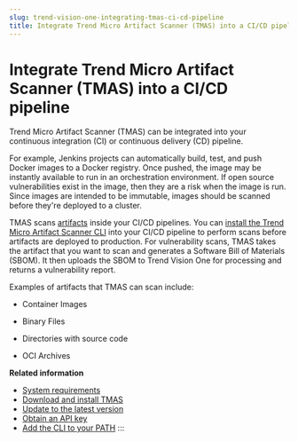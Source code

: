 ```yaml
---
slug: trend-vision-one-integrating-tmas-ci-cd-pipeline
title: Integrate Trend Micro Artifact Scanner (TMAS) into a CI/CD pipeline
---
```

# Integrate Trend Micro Artifact Scanner (TMAS) into a CI/CD pipeline

Trend Micro Artifact Scanner (TMAS) can be integrated into your continuous integration (CI) or continuous delivery (CD) pipeline.

For example, Jenkins projects can automatically build, test, and push Docker images to a Docker registry. Once pushed, the image may be instantly available to run in an orchestration environment. If open source vulnerabilities exist in the image, then they are a risk when the image is run. Since images are intended to be immutable, images should be scanned before they're deployed to a cluster.

TMAS scans [artifacts](artifact-scanner-cli.mdx) inside your CI/CD pipelines. You can [install the Trend Micro Artifact Scanner CLI](install-artifact-scanner.mdx) into your CI/CD pipeline to perform scans before artifacts are deployed to production. For vulnerability scans, TMAS takes the artifact that you want to scan and generates a Software Bill of Materials (SBOM). It then uploads the SBOM to Trend Vision One for processing and returns a vulnerability report.

Examples of artifacts that TMAS can scan include:

- Container Images

- Binary Files

- Directories with source code

- OCI Archives

**Related information**

- [System requirements](sys-req-artifact-scanner.mdx)
- [Download and install TMAS](install-artifact-scanner.mdx)
- [Update to the latest version](updating-artifact-scanner-cli.mdx)
- [Obtain an API key](obtaining-api-key.mdx)
- [Add the CLI to your PATH](adding-cli-your-path.mdx)
:::

